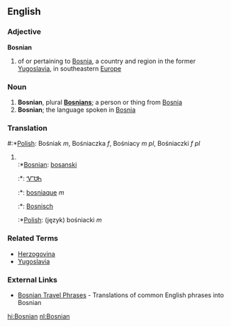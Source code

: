 ==English==
===Adjective===
'''Bosnian'''

# of or pertaining to [[Bosnia]], a country and region in the former [[Yugoslavia]], in southeastern [[Europe]]

===Noun===


# '''Bosnian''', plural '''[[Bosnians]]'''; a person or thing from [[Bosnia]]
# '''Bosnian'''; the language spoken in [[Bosnia]]

===Translation===
#:*[[Polish]]: Bośniak ''m'', Bośniaczka ''f'', Bośniacy ''m pl'', Bośniaczki ''f pl''
#<br>
#:*[[Bosnian]]: [[bosanski]]
#:*{{chr}}: [[ᏉᏌᏂ]]
#:*{{fr}}: [[bosniaque]] ''m''
#:*{{nl}}: [[Bosnisch]]
#:*[[Polish]]: (język) bośniacki ''m''

===Related Terms===
*[[Herzogovina]]
*[[Yugoslavia]]

===External Links===
*[http://www.canuckabroad.com/language/bosnian.shtml Bosnian Travel Phrases] - Translations of common English phrases into Bosnian

[[hi:Bosnian]]
[[nl:Bosnian]]